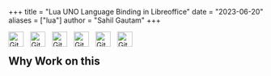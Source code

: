 +++
title = "Lua UNO Language Binding in Libreoffice"
date = "2023-06-20"
aliases = ["lua"]
author = "Sahil Gautam"
+++


<a href="https://sahilgautam.in" ><img align="left" alt="Git" width="30px" style="padding-right:10px;" src="https://www.svgrepo.com/show/130741/blog.svg" /> </a>
<a href="https://twitter.com/mesahilgautam" ><img align="left" alt="Git" width="30px" style="padding-right:10px;" src="https://upload.wikimedia.org/wikipedia/commons/thumb/6/6f/Logo_of_Twitter.svg/2491px-Logo_of_Twitter.svg.png" /> </a>
<a href="https://www.linkedin.com/in/mesahilgautam" ><img align="left" alt="Git" width="30px" style="padding-right:10px;" src="https://upload.wikimedia.org/wikipedia/commons/thumb/8/81/LinkedIn_icon.svg/768px-LinkedIn_icon.svg.png" /> </a>
<a href="https://github.com/mesahilgautam" ><img align="left" alt="Git" width="30px" style="padding-right:10px;" src="https://static-00.iconduck.com/assets.00/github-icon-2048x2048-dpporae2.png" /> </a>
<a href="https://gerrit.libreoffice.org/q/owner:sahil%2540libreoffice.org" ><img align="left" alt="Git" width="30px" style="padding-right:10px;" src="https://upload.wikimedia.org/wikipedia/commons/thumb/4/4d/Gerrit_icon.svg/1024px-Gerrit_icon.svg.png" /> </a>
<a href="mailto:me.sahilgautam@gmail.com" ><img align="left" alt="Git" width="30px" style="padding-right:10px;" src="https://upload.wikimedia.org/wikipedia/commons/thumb/7/7e/Gmail_icon_%282020%29.svg/2560px-Gmail_icon_%282020%29.svg.png" /> </a>
<br>

## Why Work on this

